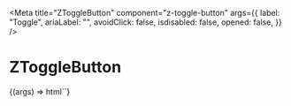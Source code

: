 
<Meta
  title="ZToggleButton"
  component="z-toggle-button"
  args={{
    label: "Toggle",
    ariaLabel: "",
    avoidClick: false,
    isdisabled: false,
    opened: false,
  }}
/>

# ZToggleButton

<Canvas>
  <Story name="z-toggle-button">
    {(args) => html`<z-toggle-button
      label="${args.label}"
      aria-label="${args.ariaLabel}"
      avoidClick="${args.avoidClick}"
      isdisabled="${args.isdisabled}"
      opened="${args.opened}"
    ></z-toggle-button>`}
  </Story>
</Canvas>

<ArgsTable of="z-toggle-button" />
